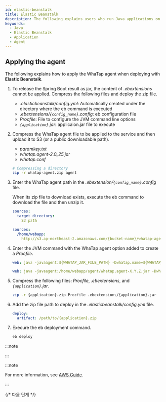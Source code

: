 ```yaml
---
id: elastic-beanstalk
title: Elastic Beanstalk
description: The following explains users who run Java applications on the AWS Elastic Beanstalk environment on how to set JVM options to effectively apply WhaTap's Java monitoring agent. You can check the processes of installing and configuring WhaTap's Java agent in the Elastic Beanstalk and adding and configuring the required JVM options. Additionally, it includes the histogram query method.
keywords:
  - Java
  - Elastic Beanstalk
  - Application
  - Agent
---
```


## Applying the agent

The following explains how to apply the WhaTap agent when deploying with **Elastic Beanstalk**. 


<Passnote />

1. To release the Spring Boot result as jar, the content of _.ebextensions_ cannot be applied. Compress the following files and deploy the zip file.

   - _.elasticbeanstalk/config.yml_: Automatically created under the directory where the eb command is executed
   - _.ebextensions/`{config_name}`.config_: eb configuration file
   - _Procfile_: File to configure the JVM command line options
   - _`{application}`.jar_: applicaion.jar file to execute

2. Compress the WhaTap agent file to be applied to the service and then upload it to S3 (or a public downloadable path).

   - _paramkey.txt_
   - _whatap.agent-2.0_25.jar_
   - _whatap.conf_

   ```bash
   # Compressing a directory
   zip -r whatap-agent.zip agent
   ```

3. Enter the WhaTap agent path in the _.ebextension/`{config_name}`.config_ file.

   When its zip file to download exists, execute the eb command to download the file and then unzip it.

   ```yaml title=ebextension/{config_name}.config
   sources:
     target directory:
       S3 path
   ```

   ```yaml title='Example'
   sources:
     /home/webapp:
       http://s3.ap-northeast-2.amazonaws.com/{bucket-name}/whatap-agent.zip
   ```

4. Enter the JVM command with the WhaTap agent option added to create a _Procfile_.

   ```yaml title='Procfile'
   web: java -javaagent:${WHATAP_JAR_FILE_PATH} -Dwhatap.name=${WHATAP_NAME} -Dwhatap.okind=${WHATAP_OKIND_NAME} -Dwhatap.server.home=${APPLICAION_PATH} -Dwhatap.conf.path=${WHATAP_HOME} -jar ${APPLICAIONT}.jar
   ```

   ```yaml title='Example'
   web: java -javaagent:/home/webapp/agent/whatap.agent-X.Y.Z.jar -Dwhatap.name=bootTest -Dwhatap.okind=test -Dwhatap.server.home=/var/app/current -Dwhatap.conf.path=/home/webapp/agent -jar whatap-boot-test.jar
   ```

5. Compress the following files: _Procfile_, _.ebextensions_, and _`{application}`.jar_.

   ```bash
   zip -r {application}.zip Procfile .ebextensions/{application}.jar
   ```

6. Add the zip file path to deploy in the _.elasticbeanstalk/config.yml_ file.

   ```yaml
   deploy:
     artifact: /path/to/{application}.zip
   ```

7. Execure the eb deployment command.

   ```bash
   eb deploy
   ```

:::note


<Java17 />

:::

:::note

For more information, see [AWS Guide](https://docs.aws.amazon.com/ko_kr/elasticbeanstalk/latest/dg/Welcome.html).

:::


<Setheapmemory />

{/* 다음 단계 */}

<Nextstep />
